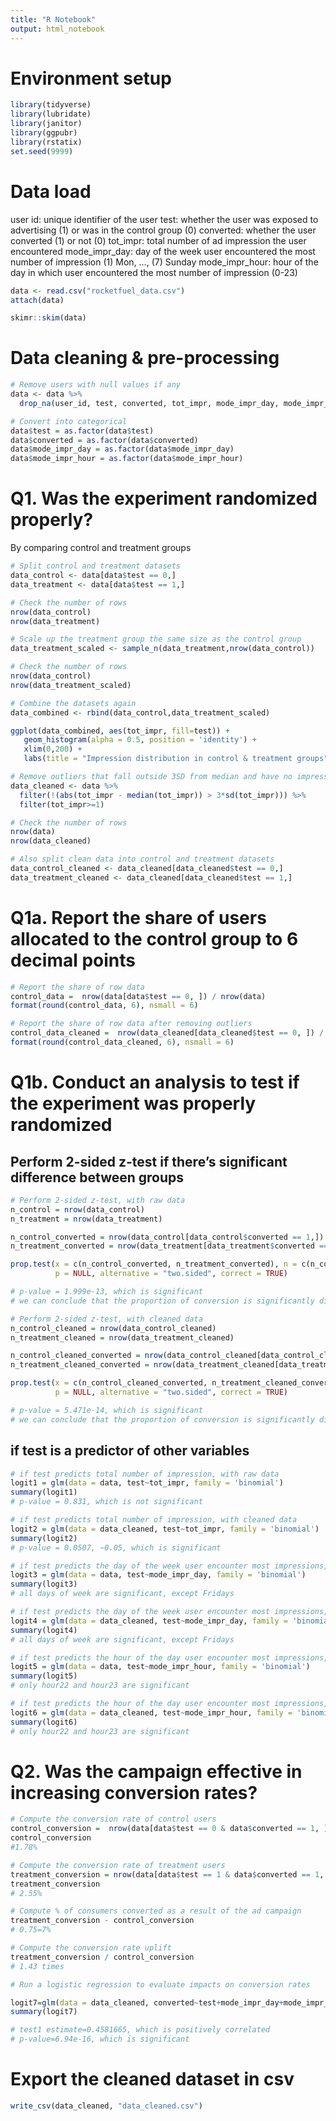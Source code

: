 ```yaml
---
title: "R Notebook"
output: html_notebook
---
```


# Environment setup
```r
library(tidyverse)
library(lubridate)
library(janitor)
library(ggpubr)
library(rstatix)
set.seed(9999)
```

# Data load
user id: unique identifier of the user
test: whether the user was exposed to advertising (1) or was in the control group (0)
converted: whether the user converted (1) or not (0)
tot_impr: total number of ad impression the user encountered
mode_impr_day: day of the week user encountered the most number of impression (1) Mon, ..., (7) Sunday
mode_impr_hour: hour of the day in which user encountered the most number of impression (0-23)

```r
data <- read.csv("rocketfuel_data.csv")
attach(data)

skimr::skim(data)
```

# Data cleaning & pre-processing
```r
# Remove users with null values if any
data <- data %>% 
  drop_na(user_id, test, converted, tot_impr, mode_impr_day, mode_impr_hour)

# Convert into categorical
data$test = as.factor(data$test)
data$converted = as.factor(data$converted)
data$mode_impr_day = as.factor(data$mode_impr_day)
data$mode_impr_hour = as.factor(data$mode_impr_hour)
```

# Q1. Was the experiment randomized properly?
By comparing control and treatment groups
```r
# Split control and treatment datasets
data_control <- data[data$test == 0,]
data_treatment <- data[data$test == 1,]

# Check the number of rows
nrow(data_control)
nrow(data_treatment)
```

```r
# Scale up the treatment group the same size as the control group
data_treatment_scaled <- sample_n(data_treatment,nrow(data_control))

# Check the number of rows
nrow(data_control)
nrow(data_treatment_scaled)

# Combine the datasets again
data_combined <- rbind(data_control,data_treatment_scaled)
```

```r
ggplot(data_combined, aes(tot_impr, fill=test)) + 
   geom_histogram(alpha = 0.5, position = 'identity') + 
   xlim(0,200) +
   labs(title = "Impression distribution in control & treatment groups")
```
```r
# Remove outliers that fall outside 3SD from median and have no impression
data_cleaned <- data %>%
  filter(!(abs(tot_impr - median(tot_impr)) > 3*sd(tot_impr))) %>% 
  filter(tot_impr>=1)

# Check the number of rows
nrow(data)
nrow(data_cleaned)

# Also split clean data into control and treatment datasets
data_control_cleaned <- data_cleaned[data_cleaned$test == 0,]
data_treatment_cleaned <- data_cleaned[data_cleaned$test == 1,]
```


# Q1a. Report the share of users allocated to the control group to 6 decimal points
```r
# Report the share of row data
control_data =  nrow(data[data$test == 0, ]) / nrow(data)
format(round(control_data, 6), nsmall = 6)  
```

```r
# Report the share of row data after removing outliers
control_data_cleaned =  nrow(data_cleaned[data_cleaned$test == 0, ]) / nrow(data_cleaned)
format(round(control_data_cleaned, 6), nsmall = 6)  
```


# Q1b. Conduct an analysis to test if the experiment was properly randomized

## Perform 2-sided z-test if there's significant difference between groups
```r
# Perform 2-sided z-test, with raw data
n_control = nrow(data_control)
n_treatment = nrow(data_treatment)

n_control_converted = nrow(data_control[data_control$converted == 1,])
n_treatment_converted = nrow(data_treatment[data_treatment$converted == 1,])

prop.test(x = c(n_control_converted, n_treatment_converted), n = c(n_control, n_treatment), 
          p = NULL, alternative = "two.sided", correct = TRUE)

# p-value = 1.999e-13, which is significant
# we can conclude that the proportion of conversion is significantly different in the two groups
```

```r
# Perform 2-sided z-test, with cleaned data
n_control_cleaned = nrow(data_control_cleaned)
n_treatment_cleaned = nrow(data_treatment_cleaned)

n_control_cleaned_converted = nrow(data_control_cleaned[data_control_cleaned$converted == 1,])
n_treatment_cleaned_converted = nrow(data_treatment_cleaned[data_treatment_cleaned$converted == 1,])

prop.test(x = c(n_control_cleaned_converted, n_treatment_cleaned_converted), n = c(n_control_cleaned, n_treatment_cleaned), 
          p = NULL, alternative = "two.sided", correct = TRUE)

# p-value = 5.471e-14, which is significant
# we can conclude that the proportion of conversion is significantly different in the two groups
```

## if test is a predictor of other variables
```r
# if test predicts total number of impression, with raw data
logit1 = glm(data = data, test~tot_impr, family = 'binomial')
summary(logit1)
# p-value = 0.831, which is not significant

# if test predicts total number of impression, with cleaned data
logit2 = glm(data = data_cleaned, test~tot_impr, family = 'binomial')
summary(logit2)
# p-value = 0.0507, ~0.05, which is significant
```

```r
# if test predicts the day of the week user encounter most impressions, with raw data
logit3 = glm(data = data, test~mode_impr_day, family = 'binomial')
summary(logit3)
# all days of week are significant, except Fridays

# if test predicts the day of the week user encounter most impressions, with cleaned data
logit4 = glm(data = data_cleaned, test~mode_impr_day, family = 'binomial')
summary(logit4)
# all days of week are significant, except Fridays
```

```r
# if test predicts the hour of the day user encounter most impressions, with raw data
logit5 = glm(data = data, test~mode_impr_hour, family = 'binomial')
summary(logit5)
# only hour22 and hour23 are significant

# if test predicts the hour of the day user encounter most impressions, with raw data
logit6 = glm(data = data_cleaned, test~mode_impr_hour, family = 'binomial')
summary(logit6)
# only hour22 and hour23 are significant
```


# Q2. Was the campaign effective in increasing conversion rates?

```r
# Compute the conversion rate of control users
control_conversion =  nrow(data[data$test == 0 & data$converted == 1, ]) / nrow(data[data$test == 0, ])
control_conversion
#1.78%

# Compute the conversion rate of treatment users
treatment_conversion = nrow(data[data$test == 1 & data$converted == 1, ]) / nrow(data[data$test == 1, ])
treatment_conversion
# 2.55%

# Compute % of consumers converted as a result of the ad campaign
treatment_conversion - control_conversion
# 0.75=7%

# Compute the conversion rate uplift
treatment_conversion / control_conversion
# 1.43 times
```


```r
# Run a logistic regression to evaluate impacts on conversion rates

logit7=glm(data = data_cleaned, converted~test+mode_impr_day+mode_impr_hour+tot_impr, family = 'binomial')
summary(logit7)

# test1 estimate=0.4581665, which is positively correlated
# p-value=6.94e-16, which is significant
```

# Export the cleaned dataset in csv
```r
write_csv(data_cleaned, "data_cleaned.csv")
```
